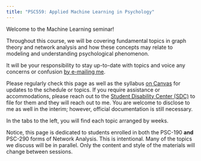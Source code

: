 ```yaml
---
title: "PSC559: Applied Machine Learning in Psychology"
---
```


Welcome to the Machine Learning seminar!

Throughout this course, we will be covering fundamental topics in graph theory and network analysis and how these concepts may relate to modeling and understanding psychological phenomenon.

It will be your responsibility to stay up-to-date with topics and voice any concerns or confusion [by e-mailing me](mailto:imJPark@UCDavis.edu).

Please regularly check this page as well as the syllabus [on Canvas](https://canvas.ucdavis.edu/) for updates to the schedule or topics. If you require assistance or accommodations, please reach out to the [Student Disability Center (SDC)](https://sdc.ucdavis.edu/) to file for them and they will reach out to me. You are welcome to disclose to me as well in the interim; however, official documentation is still necessary.

In the tabs to the left, you will find each topic arranged by weeks.

Notice, this page is dedicated to students enrolled in both the PSC-190 **and** PSC-290 forms of Network Analysis. This is intentional. Many of the topics we discuss will be in parallel. Only the content and style of the materials will change between sessions.
